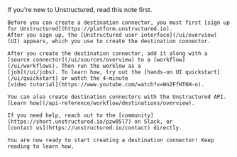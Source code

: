 <Note>
    If you're new to Unstructured, read this note first.
    
    Before you can create a destination connector, you must first [sign up for Unstructured](https://platform.unstructured.io). 
    After you sign up, the [Unstructured user interface](/ui/overview) (UI) appears, which you use to create the destination connector.
    
    After you create the destination connector, add it along with a 
    [source connector](/ui/sources/overview) to a [workflow](/ui/workflows). Then run the worklow as a 
    [job](/ui/jobs). To learn how, try out the [hands-on UI quickstart](/ui/quickstart) or watch the 4-minute 
    [video tutorial](https://www.youtube.com/watch?v=Wn2FfHT6H-o).

    You can also create destination connectors with the Unstructured API. 
    [Learn how](/api-reference/workflow/destinations/overview).
    
    If you need help, reach out to the [community](https://short.unstructured.io/pzw05l7) on Slack, or 
    [contact us](https://unstructured.io/contact) directly.

    You are now ready to start creating a destination connector! Keep reading to learn how.
</Note>